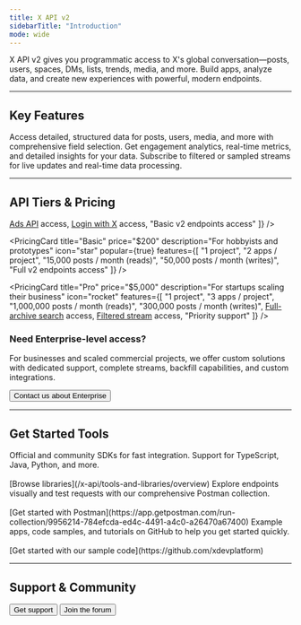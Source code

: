 ```yaml
---
title: X API v2
sidebarTitle: "Introduction"
mode: wide
---
```



X API v2 gives you programmatic access to X's global conversation—posts, users, spaces, DMs, lists, trends, media, and more. Build apps, analyze data, and create new experiences with powerful, modern endpoints.

---

## Key Features

<CardGroup cols="3">
  <Card title="Rich Data Objects" icon="database" href="/x-api/fundamentals/data-dictionary">
    Access detailed, structured data for posts, users, media, and more with comprehensive field selection.
  </Card>
  <Card title="Advanced Metrics" icon="chart-pie" href="/x-api/fundamentals/metrics">
    Get engagement analytics, real-time metrics, and detailed insights for your data.
  </Card>
  <Card title="Real-time Streams" icon="bolt" href="/x-api/posts/filtered-stream/introduction">
    Subscribe to filtered or sampled streams for live updates and real-time data processing.
  </Card>
</CardGroup>

---

## API Tiers & Pricing

<div className="grid md:grid-cols-3 gap-8 my-8">
  <PricingCard
    title="Free"
    price="$0"
    description="For testing"
    icon="gift"
    features={[
      "1 project",
      "1 app / project",
      "100 posts / month (reads)",
      "500 posts / month (writes)",
      <span><a href="/x-ads-api/introduction" className="underline">Ads API</a> access</span>,
      <span><a href="/fundamentals/authentication/guides/log-in-with-x" className="underline">Login with X</a> access</span>,
      "Basic v2 endpoints access"
    ]}
  />
  
  <PricingCard
    title="Basic"
    price="$200"
    description="For hobbyists and prototypes"
    icon="star"
    popular={true}
    features={[
      "1 project",
      "2 apps / project",
      "15,000 posts / month (reads)",
      "50,000 posts / month (writes)",
      "Full v2 endpoints access"
    ]}
  />
  
  <PricingCard
    title="Pro"
    price="$5,000"
    description="For startups scaling their business"
    icon="rocket"
    features={[
      "1 project",
      "3 apps / project",
      "1,000,000 posts / month (reads)",
      "300,000 posts / month (writes)",
      <span><a href="/x-api/posts/search/introduction#full-archive-search" className="underline">Full-archive search</a> access</span>,
      <span><a href="/x-api/posts/filtered-stream/introduction" className="underline">Filtered stream</a> access</span>,
      "Priority support"
    ]}
  />
</div>

<div className="text-center mt-8 mb-6">
  <h3 className="text-lg font-semibold text-gray-900 dark:text-white mb-2">
    Need Enterprise-level access?
  </h3>
  <p className="text-gray-600 dark:text-gray-300 mb-4 max-w-2xl mx-auto">
    For businesses and scaled commercial projects, we offer custom solutions with dedicated support, 
    complete streams, backfill capabilities, and custom integrations.
  </p>
  <div className="flex justify-center">
    <Button href="/enterprise/forms/enterprise-api-interest">
      Contact us about Enterprise
    </Button>
  </div>
</div>

---

## Get Started Tools

<CardGroup cols="3">
  <Card title="Client Libraries" icon="screwdriver-wrench" href="/x-api/tools-and-libraries/overview">
    Official and community SDKs for fast integration. Support for TypeScript, Java, Python, and more.
    <br /><br />
    [Browse libraries](/x-api/tools-and-libraries/overview)
  </Card>
  <Card title="Postman Collection" icon="book" href="https://app.getpostman.com/run-collection/9956214-784efcda-ed4c-4491-a4c0-a26470a67400">
    Explore endpoints visually and test requests with our comprehensive Postman collection.
    <br /><br />
    [Get started with Postman](https://app.getpostman.com/run-collection/9956214-784efcda-ed4c-4491-a4c0-a26470a67400)
  </Card>
  <Card title="Sample Code" icon="code" href="https://github.com/xdevplatform">
    Example apps, code samples, and tutorials on GitHub to help you get started quickly.
    <br /><br />
    [Get started with our sample code](https://github.com/xdevplatform)
  </Card>
</CardGroup>

---

## Support & Community

<div className="flex space-x-4">
<Button href="https://developer.x.com/en/support/twitter-api.html">
  Get support
</Button>
<Button href="https://devcommunity.x.com/">
  Join the forum
</Button>
</div>